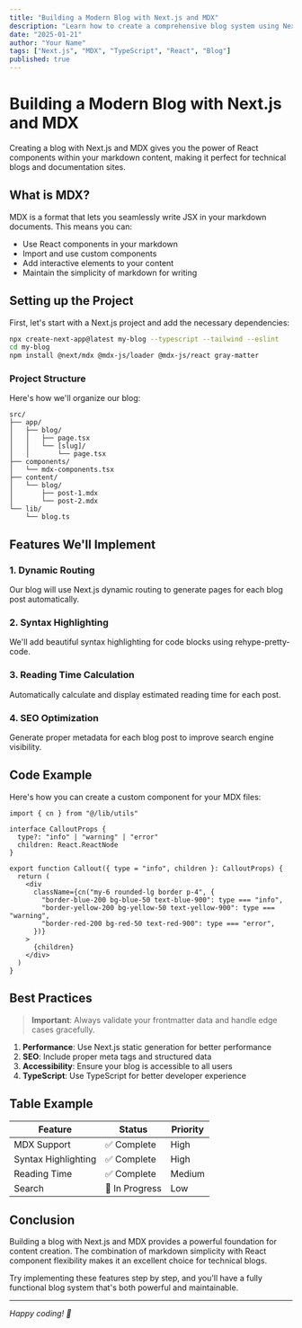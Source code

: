 ```yaml
---
title: "Building a Modern Blog with Next.js and MDX"
description: "Learn how to create a comprehensive blog system using Next.js, MDX, and TypeScript with proper SEO and performance optimization."
date: "2025-01-21"
author: "Your Name"
tags: ["Next.js", "MDX", "TypeScript", "React", "Blog"]
published: true
---
```


# Building a Modern Blog with Next.js and MDX

Creating a blog with Next.js and MDX gives you the power of React components within your markdown content, making it perfect for technical blogs and documentation sites.

## What is MDX?

MDX is a format that lets you seamlessly write JSX in your markdown documents. This means you can:

- Use React components in your markdown
- Import and use custom components
- Add interactive elements to your content
- Maintain the simplicity of markdown for writing

## Setting up the Project

First, let's start with a Next.js project and add the necessary dependencies:

```bash
npx create-next-app@latest my-blog --typescript --tailwind --eslint
cd my-blog
npm install @next/mdx @mdx-js/loader @mdx-js/react gray-matter
```

### Project Structure

Here's how we'll organize our blog:

```
src/
├── app/
│   ├── blog/
│   │   ├── page.tsx
│   │   └── [slug]/
│   │       └── page.tsx
├── components/
│   └── mdx-components.tsx
├── content/
│   └── blog/
│       ├── post-1.mdx
│       └── post-2.mdx
└── lib/
    └── blog.ts
```

## Features We'll Implement

### 1. Dynamic Routing

Our blog will use Next.js dynamic routing to generate pages for each blog post automatically.

### 2. Syntax Highlighting

We'll add beautiful syntax highlighting for code blocks using rehype-pretty-code.

### 3. Reading Time Calculation

Automatically calculate and display estimated reading time for each post.

### 4. SEO Optimization

Generate proper metadata for each blog post to improve search engine visibility.

## Code Example

Here's how you can create a custom component for your MDX files:

```tsx
import { cn } from "@/lib/utils"

interface CalloutProps {
  type?: "info" | "warning" | "error"
  children: React.ReactNode
}

export function Callout({ type = "info", children }: CalloutProps) {
  return (
    <div
      className={cn("my-6 rounded-lg border p-4", {
        "border-blue-200 bg-blue-50 text-blue-900": type === "info",
        "border-yellow-200 bg-yellow-50 text-yellow-900": type === "warning",
        "border-red-200 bg-red-50 text-red-900": type === "error",
      })}
    >
      {children}
    </div>
  )
}
```

## Best Practices

> **Important**: Always validate your frontmatter data and handle edge cases gracefully.

1. **Performance**: Use Next.js static generation for better performance
2. **SEO**: Include proper meta tags and structured data
3. **Accessibility**: Ensure your blog is accessible to all users
4. **TypeScript**: Use TypeScript for better developer experience

## Table Example

| Feature             | Status         | Priority |
| ------------------- | -------------- | -------- |
| MDX Support         | ✅ Complete    | High     |
| Syntax Highlighting | ✅ Complete    | High     |
| Reading Time        | ✅ Complete    | Medium   |
| Search              | 🚧 In Progress | Low      |

## Conclusion

Building a blog with Next.js and MDX provides a powerful foundation for content creation. The combination of markdown simplicity with React component flexibility makes it an excellent choice for technical blogs.

Try implementing these features step by step, and you'll have a fully functional blog system that's both powerful and maintainable.

---

_Happy coding! 🚀_
